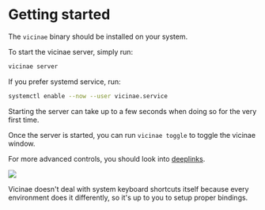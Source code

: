 # Getting started

The `vicinae` binary should be installed on your system.

To start the vicinae server, simply run:

```bash {{ title: 'Start server' }}
vicinae server
```

If you prefer systemd service, run:

```bash {{ title: 'Start systemd service' }}
systemctl enable --now --user vicinae.service
```

Starting the server can take up to a few seconds when doing so for the very first time. 

Once the server is started, you can run `vicinae toggle` to toggle the vicinae window.

For more advanced controls, you should look into [deeplinks](/deeplinks).

<img src="/vicinae-window.webp" />

Vicinae doesn't deal with system keyboard shortcuts itself because every environment does it differently, so it's up to you to setup proper bindings.
